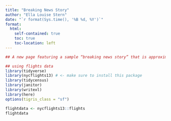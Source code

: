 ```yaml
---
title: "Breaking News Story"
author: "Ella Louise Stern"
date: "`r format(Sys.time(), '%B %d, %Y')`"
format:
  html:
    self-contained: true
    toc: true
    toc-location: left
---
```


```r
## A new page featuring a sample “breaking news story” that is approximately 250 words and which features at least two pieces of information which are generated using inline R code within your Quarto document. In other words, an example would be “The election today resulted in ___ counties being won by the Republican candidate” where the __ is filled in on the fly by your inline R code. Note that to accomplish this your Quarto document will have to include the necessary R code chunks above to create the text or number objects you will insert into those spaces.Note that this is an example story you are writing - it can be based off of any dataset you choose to use, either one we’ve used previously or another you find. All elements needed to complete the code and the narrative must be part of your Quarto document, so whatever dataset you choose will need to be imported into the file at the top, etc, and then crunched appropriately to arrive at the number.To take a single value in a dataframe and convert it to a vector, you can use the pull() function if need be.
```

```r
## using flights data 
library(tidyverse)
library(nycflights13) # <- make sure to install this package 
library(tidycensus)
library(janitor)
library(writexl)
library(here)
options(tigris_class = "sf")
```
```r
flightdata <- nycflights13::flights
flightdata

```
```r

```


